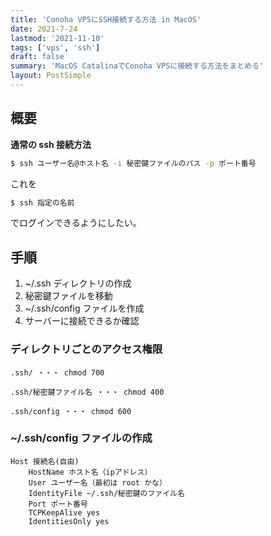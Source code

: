 ```yaml
---
title: 'Conoha VPSにSSH接続する方法 in MacOS'
date: 2021-7-24
lastmod: '2021-11-10'
tags: ['vps', 'ssh']
draft: false
summary: 'MacOS CatalinaでConoha VPSに接続する方法をまとめる'
layout: PostSimple
---
```


## 概要

**通常の ssh 接続方法**

```zsh
$ ssh ユーザー名@ホスト名 -i 秘密鍵ファイルのパス -p ポート番号
```

これを

```zsh
$ ssh 指定の名前
```

でログインできるようにしたい。

## 手順

1. ~/.ssh ディレクトリの作成
2. 秘密鍵ファイルを移動
3. ~/.ssh/config ファイルを作成
4. サーバーに接続できるか確認

### ディレクトリごとのアクセス権限

`.ssh/ ・・・ chmod 700`

`.ssh/秘密鍵ファイル名 ・・・ chmod 400`

`.ssh/config ・・・ chmod 600`

### ~/.ssh/config ファイルの作成

```config
Host 接続名(自由)
    HostName ホスト名（ipアドレス）
    User ユーザー名（最初は root かな）
    IdentityFile ~/.ssh/秘密鍵のファイル名
    Port ポート番号
    TCPKeepAlive yes
    IdentitiesOnly yes
```
